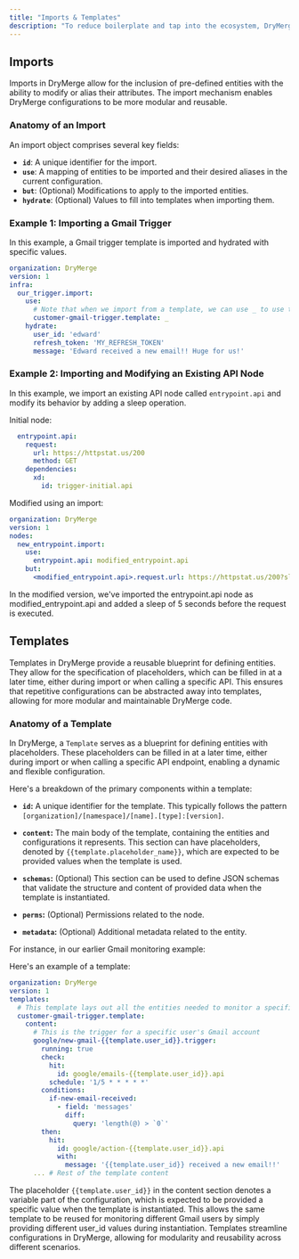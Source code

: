 ```yaml
---
title: "Imports & Templates"
description: "To reduce boilerplate and tap into the ecosystem, DryMerge supports importing external entities with modifications you'd like to make applied to them. Furthermore, DryMerge supports the definition of `templates`, which can either be imported or called via an API to programmatically generate entities without defining redundant YAML."
---
```


## Imports

Imports in DryMerge allow for the inclusion of pre-defined entities with the ability to modify or alias their attributes. The import mechanism enables DryMerge configurations to be more modular and reusable.

### Anatomy of an Import

An import object comprises several key fields:

- **`id`**: A unique identifier for the import.
- **`use`**: A mapping of entities to be imported and their desired aliases in the current configuration.
- **`but`**: (Optional) Modifications to apply to the imported entities.
- **`hydrate`**: (Optional) Values to fill into templates when importing them.

### Example 1: Importing a Gmail Trigger

In this example, a Gmail trigger template is imported and hydrated with specific values.

```yaml
organization: DryMerge
version: 1
infra:
  our_trigger.import:
    use:
      # Note that when we import from a template, we can use _ to use the template's provided name instead of a new alias.
      customer-gmail-trigger.template: _
    hydrate:
      user_id: 'edward'
      refresh_token: 'MY_REFRESH_TOKEN'
      message: 'Edward received a new email!! Huge for us!'
```
### Example 2: Importing and Modifying an Existing API Node

In this example, we import an existing API node called `entrypoint.api` and modify its behavior by adding a sleep operation.

Initial node:
```yaml
  entrypoint.api:
    request:
      url: https://httpstat.us/200
      method: GET
    dependencies:
      xd:
        id: trigger-initial.api
```


Modified using an import:
```yaml
organization: DryMerge
version: 1
nodes:
  new_entrypoint.import:
    use:
      entrypoint.api: modified_entrypoint.api
    but:
      <modified_entrypoint.api>.request.url: https://httpstat.us/200?sleep=5000  # Add a sleep of 5 seconds before the request
```

In the modified version, we've imported the entrypoint.api node as modified_entrypoint.api and added a sleep of 5 seconds before the request is executed.

## Templates

Templates in DryMerge provide a reusable blueprint for defining entities. They allow for the specification of placeholders, which can be filled in at a later time, either during import or when calling a specific API. This ensures that repetitive configurations can be abstracted away into templates, allowing for more modular and maintainable DryMerge code.

### Anatomy of a Template

In DryMerge, a `Template` serves as a blueprint for defining entities with placeholders. These placeholders can be filled in at a later time, either during import or when calling a specific API endpoint, enabling a dynamic and flexible configuration.

Here's a breakdown of the primary components within a template:

- **`id`:** A unique identifier for the template. This typically follows the pattern `[organization]/[namespace]/[name].[type]:[version]`.

- **`content`:** The main body of the template, containing the entities and configurations it represents. This section can have placeholders, denoted by `{{template.placeholder_name}}`, which are expected to be provided values when the template is used.

- **`schemas`:** (Optional) This section can be used to define JSON schemas that validate the structure and content of provided data when the template is instantiated.

- **`perms`:** (Optional) Permissions related to the node.

- **`metadata`:** (Optional) Additional metadata related to the entity.

For instance, in our earlier Gmail monitoring example:


Here's an example of a template:

```yaml
organization: DryMerge
version: 1
templates:
  # This template lays out all the entities needed to monitor a specific user's Gmail account and trigger an action when they receive a new email.
  customer-gmail-trigger.template:
    content:
      # This is the trigger for a specific user's Gmail account
      google/new-gmail-{{template.user_id}}.trigger:
        running: true
        check:
          hit:
            id: google/emails-{{template.user_id}}.api
          schedule: '1/5 * * * * *'
        conditions:
          if-new-email-received:
            - field: 'messages'
              diff:
                query: 'length(@) > `0`'
        then:
          hit:
            id: google/action-{{template.user_id}}.api
            with:
              message: '{{template.user_id}} received a new email!!'
      ... # Rest of the template content
```

The placeholder `{{template.user_id}}` in the content section denotes a variable part of the configuration, which is expected to be provided a specific value when the template is instantiated. This allows the same template to be reused for monitoring different Gmail users by simply providing different user_id values during instantiation. Templates streamline configurations in DryMerge, allowing for modularity and reusability across different scenarios.